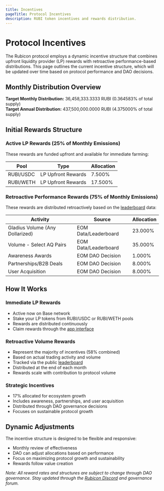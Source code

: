 ```yaml
---
title: Incentives
pageTitle: Protocol Incentives
description: RUBI token incentives and rewards distribution.
---
```


# Protocol Incentives

The Rubicon protocol employs a dynamic incentive structure that combines upfront liquidity provider (LP) rewards with retroactive performance-based distributions. This page outlines the current incentive structure, which will be updated over time based on protocol performance and DAO decisions.

## Monthly Distribution Overview

**Target Monthly Distribution:** 36,458,333.3333 RUBI (0.364583% of total supply)  
**Target Annual Distribution:** 437,500,000.0000 RUBI (4.375000% of total supply)

## Initial Rewards Structure

### Active LP Rewards (25% of Monthly Emissions)
These rewards are funded upfront and available for immediate farming:

| Pool | Type | Allocation |
|------|------|------------|
| RUBI/USDC | LP Upfront Rewards | 7.500% |
| RUBI/WETH | LP Upfront Rewards | 17.500% |

### Retroactive Performance Rewards (75% of Monthly Emissions)
These rewards are distributed retroactively based on the [leaderboard](https://app.rubicon.finance/leaderboard) data:

| Activity | Source | Allocation |
|----------|---------|------------|
| Gladius Volume (Any Dollarized) | EOM Data/Leaderboard | 23.000% |
| Volume - Select AQ Pairs | EOM Data/Leaderboard | 35.000% |
| Awareness Awards | EOM DAO Decision | 1.000% |
| Partnerships/B2B Deals | EOM DAO Decision | 8.000% |
| User Acquisition | EOM DAO Decision | 8.000% |

## How It Works

### Immediate LP Rewards
- Active now on Base network
- Stake your LP tokens from RUBI/USDC or RUBI/WETH pools
- Rewards are distributed continuously
- Claim rewards through the [app interface](https://app.rubicon.finance/)

### Retroactive Volume Rewards
- Represent the majority of incentives (58% combined)
- Based on actual trading activity and volume
- Tracked via the public [leaderboard](https://app.rubicon.finance/leaderboard)
- Distributed at the end of each month
- Rewards scale with contribution to protocol volume

### Strategic Incentives
- 17% allocated for ecosystem growth
- Includes awareness, partnerships, and user acquisition
- Distributed through DAO governance decisions
- Focuses on sustainable protocol growth

## Dynamic Adjustments

The incentive structure is designed to be flexible and responsive:
- Monthly review of effectiveness
- DAO can adjust allocations based on performance
- Focus on maximizing protocol growth and sustainability
- Rewards follow value creation

*Note: All reward rates and structures are subject to change through DAO governance. Stay updated through the [Rubicon Discord](https://discord.com/invite/E7pS24J) and governance forum.*